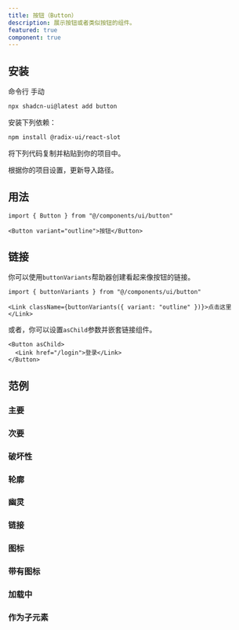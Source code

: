 ```yaml
---
title: 按钮（Button）
description: 展示按钮或者类似按钮的组件。
featured: true
component: true
---
```


<ComponentPreview name="button-demo" description="一个按钮" />

## 安装

<Tabs defaultValue="cli">

<TabsList>
  <TabsTrigger value="cli">命令行</TabsTrigger>
  <TabsTrigger value="manual">手动</TabsTrigger>
</TabsList>
<TabsContent value="cli">

```bash
npx shadcn-ui@latest add button
```

</TabsContent>

<TabsContent value="manual">

<Steps>

<Step>安装下列依赖：</Step>

```bash
npm install @radix-ui/react-slot
```

<Step>将下列代码复制并粘贴到你的项目中。</Step>

<ComponentSource name="button" />

<Step>根据你的项目设置，更新导入路径。</Step>

</Steps>

</TabsContent>

</Tabs>

## 用法

```tsx
import { Button } from "@/components/ui/button"
```

```tsx
<Button variant="outline">按钮</Button>
```

## 链接

你可以使用`buttonVariants`帮助器创建看起来像按钮的链接。

```tsx
import { buttonVariants } from "@/components/ui/button"
```

```tsx
<Link className={buttonVariants({ variant: "outline" })}>点击这里</Link>
```

或者，你可以设置`asChild`参数并嵌套链接组件。

```tsx
<Button asChild>
  <Link href="/login">登录</Link>
</Button>
```

## 范例

### 主要

<ComponentPreview name="button-demo" description="一个主要的按钮" />

### 次要

<ComponentPreview name="button-secondary" description="一个次要的按钮" />

### 破坏性

<ComponentPreview
  name="button-destructive"
  description="一个破坏性的按钮"
/>

### 轮廓

<ComponentPreview
  name="button-outline"
  description="使用轮廓变体的按钮。"
/>

### 幽灵

<ComponentPreview
  name="button-ghost"
  description="使用幽灵变体的按钮"
/>

### 链接

<ComponentPreview
  name="button-link"
  description="使用链接变体的按钮。"
/>

### 图标

<ComponentPreview name="button-icon" description="一个图标按钮" />

### 带有图标

<ComponentPreview name="button-with-icon" description="一个带图标的按钮" />

### 加载中

<ComponentPreview
  name="button-loading"
  description="一个带加载状态的按钮。"
/>

### 作为子元素

<ComponentPreview
  name="button-as-child"
  description="包裹自定义链接组件的按钮"
/>